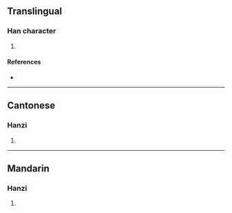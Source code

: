 {{character info/new}}
==Translingual==

===Han character===
{{Han char|rn=61|rad=心|as=15|sn=18|four=96032|canj=PATE|ids=⿰忄暴}}

# {{defn|Han|sort=心15}}

====References====
* {{Han ref|kx=0407.180|dkj=11401|dj=0748.100|hdz=42367.080|uh=61EA|ud=25066|bh=EFCC|bd=61388}}

----

==Cantonese==

===Hanzi===
{{yue-hanzi|jyut=[[bok6]]|y=bok6}}

# {{defn|lang=yue|sort=心15}}

----

==Mandarin==

===Hanzi===
{{cmn-hanzi|pin=[[bó]] ([[bo2]])|wg=po<sup>2</sup>}}

# {{defn|lang=cmn|sort=心15}}